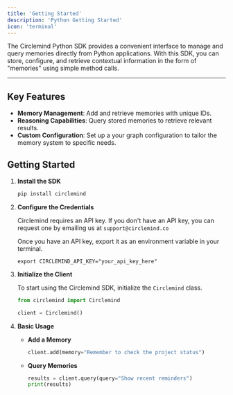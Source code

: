 ```yaml
---
title: 'Getting Started'
description: 'Python Getting Started'
icon: 'terminal'
---
```



The Circlemind Python SDK provides a convenient interface to manage and query memories directly from Python applications. With this SDK, you can store, configure, and retrieve contextual information in the form of "memories" using simple method calls.

---

## Key Features

- **Memory Management**: Add and retrieve memories with unique IDs.
- **Reasoning Capabilities**: Query stored memories to retrieve relevant results.
- **Custom Configuration**: Set up a your graph configuration to tailor the memory system to specific needs.

## Getting Started

1. **Install the SDK**
    ```bash
    pip install circlemind
    ```

2. **Configure the Credentials**

    Circlemind requires an API key. If you don't have an API key, you can request one by emailing us at `support@circlemind.co`

    Once you have an API key, export it as an environment variable in your terminal.

    ```
    export CIRCLEMIND_API_KEY="your_api_key_here"
    ```

2. **Initialize the Client**

    To start using the Circlemind SDK, initialize the `Circlemind` class.

    ```python
    from circlemind import Circlemind

    client = Circlemind()
    ```

3. **Basic Usage**
    - **Add a Memory**
      ```python
      client.add(memory="Remember to check the project status")
      ```

    - **Query Memories**
      ```python
      results = client.query(query="Show recent reminders")
      print(results)
      ```

